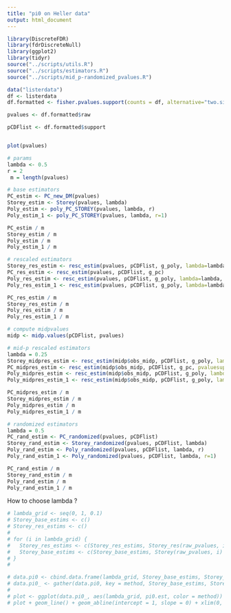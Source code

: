 ```yaml
---
title: "pi0 on Heller data"
output: html_document
---
```


```r
library(DiscreteFDR)
library(fdrDiscreteNull)
library(ggplot2)
library(tidyr)
source("../scripts/utils.R")
source("../scripts/estimators.R")
source("../scripts/mid_p-randomized_pvalues.R")
```

```r
data("listerdata")
df <- listerdata
df.formatted <- fisher.pvalues.support(counts = df, alternative="two.sided", input = "HG2011")

pvalues <- df.formatted$raw

pCDFlist <- df.formatted$support


plot(pvalues)
```

```r
# params 
lambda <- 0.5
r = 2
 m = length(pvalues)
```

```r
# base estimators 
PC_estim <- PC_new_DM(pvalues)
Storey_estim <- Storey(pvalues, lambda)
Poly_estim <- poly_PC_STOREY(pvalues, lambda, r)
Poly_estim_1 <- poly_PC_STOREY(pvalues, lambda, r=1)
```

```r
PC_estim / m
Storey_estim / m
Poly_estim / m 
Poly_estim_1 / m 
```


```r
# rescaled estimators
Storey_res_estim <- resc_estim(pvalues, pCDFlist, g_poly, lambda=lambda, r=0)
PC_res_estim <- resc_estim(pvalues, pCDFlist, g_pc)
Poly_res_estim <- resc_estim(pvalues, pCDFlist, g_poly, lambda=lambda, r=r)
Poly_res_estim_1 <- resc_estim(pvalues, pCDFlist, g_poly, lambda=lambda, r=1)
```

```r
PC_res_estim / m
Storey_res_estim / m
Poly_res_estim / m
Poly_res_estim_1 / m
```

```r
# compute midpvalues
midp <- midp.values(pCDFlist, pvalues)
```

```r
# mid-p rescaled estimators 
lambda = 0.25
Storey_midpres_estim <- resc_estim(midp$obs_midp, pCDFlist, g_poly, lambda=lambda, r=0, pvaluesupportlist = midp$midpsupport)
PC_midpres_estim <- resc_estim(midp$obs_midp, pCDFlist, g_pc, pvaluesupportlist = midp$midpsupport)
Poly_midpres_estim <- resc_estim(midp$obs_midp, pCDFlist, g_poly, lambda=lambda, r=r, pvaluesupportlist = midp$midpsupport)
Poly_midpres_estim_1 <- resc_estim(midp$obs_midp, pCDFlist, g_poly, lambda=lambda, r=1, pvaluesupportlist = midp$midpsupport)
```

```r
PC_midpres_estim / m
Storey_midpres_estim / m
Poly_midpres_estim / m
Poly_midpres_estim_1 / m
```


```r
# randomized estimators 
lambda = 0.5
PC_rand_estim <- PC_randomized(pvalues, pCDFlist) 
Storey_rand_estim <- Storey_randomized(pvalues, pCDFlist, lambda)
Poly_rand_estim <- Poly_randomized(pvalues, pCDFlist, lambda, r)
Poly_rand_estim_1 <- Poly_randomized(pvalues, pCDFlist, lambda, r=1)
```

```r
PC_rand_estim / m
Storey_rand_estim / m
Poly_rand_estim / m
Poly_rand_estim_1 / m
```

###########################################################################################################
How to choose lambda ? 
```r
# lambda_grid <- seq(0, 1, 0.1)
# Storey_base_estims <- c()
# Storey_res_estims <- c()
# 
# for (i in lambda_grid) {
#   Storey_res_estims <- c(Storey_res_estims, Storey_res(raw_pvalues, i, CDF))
#   Storey_base_estims <- c(Storey_base_estims, Storey(raw_pvalues, i) / length(raw_pvalues))
# }
# 

```


```r

# data.pi0 <- cbind.data.frame(lambda_grid, Storey_base_estims, Storey_res_estims) 
# data.pi0_ <- gather(data.pi0, key = method, Storey_base_estims, Storey_res_estims, value = pi0.est)
# 
# plot <- ggplot(data.pi0_, aes(lambda_grid, pi0.est, color = method)) 
# plot + geom_line() + geom_abline(intercept = 1, slope = 0) + xlim(0, 0.75) + ylim(0, 4)

```

